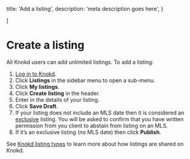 
  title: 'Add a listing',
  description:
    'meta description goes here',
}

]

<HeroPattern />

# Create a listing

All Knokd users can add unlimited listings. To add a listing:

1. <a href="https://app.knokd.ca/login" target="_blank">Log in to Knokd</a>.
1. Click **Listings** in the sidebar menu to open a sub-menu.
1. Click **My listings**.
1. Click **Create listing** in the header.
1. Enter in the details of your listing.
1. Click **Save Draft**.
1. If your listing does not include an MLS date then it is considered an [exclusive](/listings/types-of-listings#listing-tags) listing. You will be asked to confirm that you have written permission from you client to abstain from listing on an MLS.
1. If it’s an exclusive listing (no MLS date) then click **Publish**.

See [Knokd listing types](/listings/types-of-listings) to learn more about how listings are shared on Knokd.
